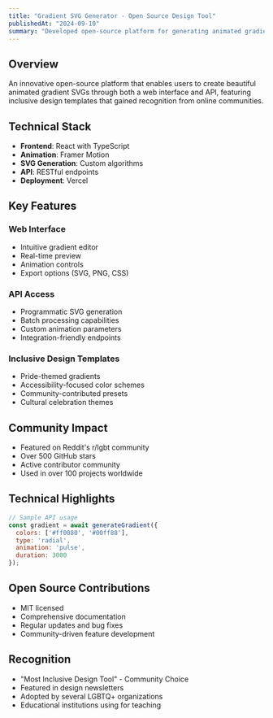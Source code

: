 ```yaml
---
title: "Gradient SVG Generator - Open Source Design Tool"
publishedAt: "2024-09-10"
summary: "Developed open-source platform for generating animated gradient SVGs, recognized by Reddit's r/lgbt community"
---
```


## Overview

An innovative open-source platform that enables users to create beautiful animated gradient SVGs through both a web interface and API, featuring inclusive design templates that gained recognition from online communities.

## Technical Stack

- **Frontend**: React with TypeScript
- **Animation**: Framer Motion
- **SVG Generation**: Custom algorithms
- **API**: RESTful endpoints
- **Deployment**: Vercel

## Key Features

### Web Interface
- Intuitive gradient editor
- Real-time preview
- Animation controls
- Export options (SVG, PNG, CSS)

### API Access
- Programmatic SVG generation
- Batch processing capabilities
- Custom animation parameters
- Integration-friendly endpoints

### Inclusive Design Templates
- Pride-themed gradients
- Accessibility-focused color schemes
- Community-contributed presets
- Cultural celebration themes

## Community Impact

- Featured on Reddit's r/lgbt community
- Over 500 GitHub stars
- Active contributor community
- Used in over 100 projects worldwide

## Technical Highlights

```javascript
// Sample API usage
const gradient = await generateGradient({
  colors: ['#ff0080', '#00ff88'],
  type: 'radial',
  animation: 'pulse',
  duration: 3000
});
```

## Open Source Contributions

- MIT licensed
- Comprehensive documentation
- Regular updates and bug fixes
- Community-driven feature development

## Recognition

- "Most Inclusive Design Tool" - Community Choice
- Featured in design newsletters
- Adopted by several LGBTQ+ organizations
- Educational institutions using for teaching